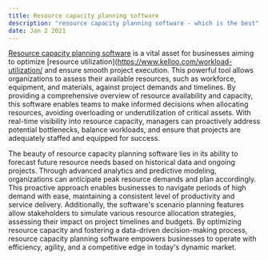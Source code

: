 ```yaml
---
title: Resource capacity planning software
description: "resource capacity planning software - which is the best"
date: Jan 2 2021
---
```



[Resource capacity planning software](https://www.kelloo.com/resource-capacity-planning-software/ "Resource capacity planning software") is a vital asset for businesses aiming to optimize [resource utilization](https://www.kelloo.com/workload-utilization/ and ensure smooth project execution. This powerful tool allows organizations to assess their available resources, such as workforce, equipment, and materials, against project demands and timelines. By providing a comprehensive overview of resource availability and capacity, this software enables teams to make informed decisions when allocating resources, avoiding overloading or underutilization of critical assets. With real-time visibility into resource capacity, managers can proactively address potential bottlenecks, balance workloads, and ensure that projects are adequately staffed and equipped for success.

The beauty of resource capacity planning software lies in its ability to forecast future resource needs based on historical data and ongoing projects. Through advanced analytics and predictive modeling, organizations can anticipate peak resource demands and plan accordingly. This proactive approach enables businesses to navigate periods of high demand with ease, maintaining a consistent level of productivity and service delivery. Additionally, the software's scenario planning features allow stakeholders to simulate various resource allocation strategies, assessing their impact on project timelines and budgets. By optimizing resource capacity and fostering a data-driven decision-making process, resource capacity planning software empowers businesses to operate with efficiency, agility, and a competitive edge in today's dynamic market.